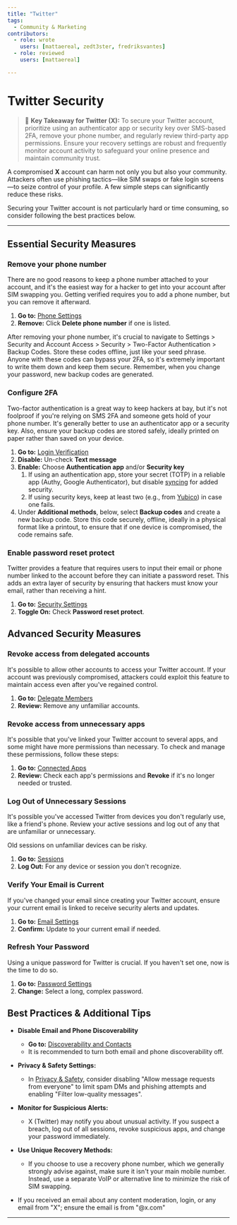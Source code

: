 ```yaml
---
title: "Twitter"
tags:
  - Community & Marketing
contributors:
  - role: wrote
    users: [mattaereal, zedt3ster, fredriksvantes]
  - role: reviewed
    users: [mattaereal]

---
```



<TagProvider>
<TagFilter />


# Twitter Security

<TagList tags={frontmatter.tags} />
<AttributionList contributors={frontmatter.contributors} />

> 🔑 **Key Takeaway for Twitter (X):** To secure your Twitter account, prioritize using an authenticator app or security key over SMS-based 2FA, remove your phone number, and regularly review third-party app permissions. Ensure your recovery settings are robust and frequently monitor account activity to safeguard your online presence and maintain community trust.

A compromised **X** account can harm not only you but also your community. Attackers often use phishing tactics—like SIM swaps or fake login screens—to seize control of your profile. A few simple steps can significantly reduce these risks.

Securing your Twitter account is not particularly hard or time consuming, so consider following the best practices below.

---

## Essential Security Measures

### Remove your phone number

There are no good reasons to keep a phone number attached to your account, and it's the easiest way for a hacker to get into your account after SIM swapping you. Getting verified requires you to add a phone number, but you can remove it afterward.

1. **Go to:** [Phone Settings](https://x.com/settings/phone)
2. **Remove:** Click **Delete phone number** if one is listed.

After removing your phone number, it's crucial to navigate to Settings > Security and Account Access > Security > Two-Factor Authentication > Backup Codes. Store these codes offline, just like your seed phrase. Anyone with these codes can bypass your 2FA, so it's extremely important to write them down and keep them secure. Remember, when you change your password, new backup codes are generated.

### Configure 2FA

Two-factor authentication is a great way to keep hackers at bay, but it's not foolproof if you're relying on SMS 2FA and someone gets hold of your phone number. It's generally better to use an authenticator app or a security key. Also, ensure your backup codes are stored safely, ideally printed on paper rather than saved on your device.

1. **Go to:** [Login Verification](https://x.com/settings/account/login_verification)  
2. **Disable:** Un-check **Text message**
3. **Enable:** Choose **Authentication app** and/or **Security key**
    1. If using an authentication app, store your secret (TOTP) in a reliable app (Authy, Google Authenticator), but disable [syncing](https://retool.com/blog/mfa-isnt-mfa) for added security.  
    2. If using security keys, keep at least two (e.g., from [Yubico](https://www.yubico.com/)) in case one fails.  
4. Under **Additional methods**, below, select **Backup codes** and create a new backup code. Store this code securely, offline, ideally in a physical format like a printout, to ensure that if one device is compromised, the code remains safe.

### Enable password reset protect

Twitter provides a feature that requires users to input their email or phone number linked to the account before they can initiate a password reset. This adds an extra layer of security by ensuring that hackers must know your email, rather than receiving a hint.

1. **Go to:** [Security Settings](https://x.com/settings/security)  
2. **Toggle On:** Check **Password reset protect**.

## Advanced Security Measures

### Revoke access from delegated accounts

It's possible to allow other accounts to access your Twitter account. If your account was previously compromised, attackers could exploit this feature to maintain access even after you've regained control.

1. **Go to:** [Delegate Members](https://x.com/settings/delegate/members)  
2. **Review:** Remove any unfamiliar accounts.

### Revoke access from unnecessary apps

It's possible that you've linked your Twitter account to several apps, and some might have more permissions than necessary. To check and manage these permissions, follow these steps:

1. **Go to:** [Connected Apps](https://x.com/settings/connected_apps)  
2. **Review:** Check each app's permissions and **Revoke** if it's no longer needed or trusted.

### Log Out of Unnecessary Sessions

It's possible you've accessed Twitter from devices you don't regularly use, like a friend's phone. Review your active sessions and log out of any that are unfamiliar or unnecessary.

Old sessions on unfamiliar devices can be risky.

1. **Go to:** [Sessions](https://x.com/settings/sessions)
2. **Log Out:** For any device or session you don't recognize.

### Verify Your Email is Current

If you've changed your email since creating your Twitter account, ensure your current email is linked to receive security alerts and updates.

1. **Go to:** [Email Settings](https://x.com/settings/email)  
2. **Confirm:** Update to your current email if needed.

### Refresh Your Password

Using a unique password for Twitter is crucial. If you haven't set one, now is the time to do so.

1. **Go to:** [Password Settings](https://x.com/settings/password)  
2. **Change:** Select a long, complex password.

## Best Practices & Additional Tips

- **Disable Email and Phone Discoverability**  
  - **Go to:** [Discoverability and Contacts](https://x.com/settings/contacts)
  - It is recommended to turn both email and phone discoverability off.

- **Privacy & Safety Settings:**  
  - In [Privacy & Safety](https://x.com/settings/privacy_and_safety), consider disabling "Allow message requests from everyone" to limit spam DMs and phishing attempts and enabling "Filter low-quality messages".
  
- **Monitor for Suspicious Alerts:**  
  - X (Twitter) may notify you about unusual activity. If you suspect a breach, log out of all sessions, revoke suspicious apps, and change your password immediately.

- **Use Unique Recovery Methods:**  
  - If you choose to use a recovery phone number, which we generally strongly advise against, make sure it isn't your main mobile number. Instead, use a separate VoIP or alternative line to minimize the risk of SIM swapping.

- If you received an email about any content moderation, login, or any email from "X"; ensure the email is from "@x.com"

---

</TagProvider>
<ContributeFooter />